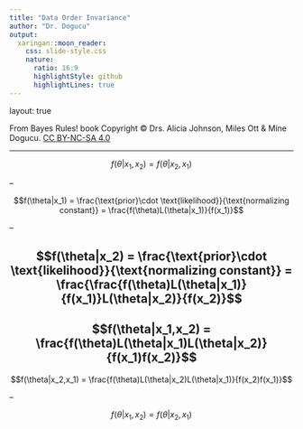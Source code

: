 ```yaml
---
title: "Data Order Invariance"
author: "Dr. Dogucu"
output: 
  xaringan::moon_reader:
    css: slide-style.css
    nature:
      ratio: 16:9
      highlightStyle: github
      highlightLines: true
---
```


layout: true
  
<div class="my-header"></div>

<div class="my-footer"> From Bayes Rules! book
 Copyright &copy; Drs. Alicia Johnson, Miles Ott & Mine Dogucu. <a href="https://creativecommons.org/licenses/by-nc-sa/4.0/">CC BY-NC-SA 4.0</a></div> 

---

$$f(\theta | x_1,x_2) = f(\theta|x_2,x_1)$$

--

$$f(\theta|x_1) = \frac{\text{prior}\cdot \text{likelihood}}{\text{normalizing constant}} = \frac{f(\theta)L(\theta|x_1)}{f(x_1)}$$

--

$$f(\theta|x_2) = \frac{\text{prior}\cdot \text{likelihood}}{\text{normalizing constant}} = \frac{\frac{f(\theta)L(\theta|x_1)}{f(x_1)}L(\theta|x_2)}{f(x_2)}$$
--

$$f(\theta|x_1,x_2) =  \frac{f(\theta)L(\theta|x_1)L(\theta|x_2)}{f(x_1)f(x_2)}$$
--

$$f(\theta|x_2,x_1) =  \frac{f(\theta)L(\theta|x_2)L(\theta|x_1)}{f(x_2)f(x_1)}$$

--

$$f(\theta | x_1,x_2) = f(\theta|x_2,x_1)$$
